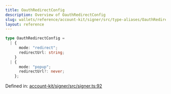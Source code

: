```yaml
---
title: OauthRedirectConfig
description: Overview of OauthRedirectConfig
slug: wallets/reference/account-kit/signer/src/type-aliases/OauthRedirectConfig
layout: reference
---
```


```ts
type OauthRedirectConfig =
  | {
      mode: "redirect";
      redirectUrl: string;
    }
  | {
      mode: "popup";
      redirectUrl?: never;
    };
```

Defined in: [account-kit/signer/src/signer.ts:92](https://github.com/alchemyplatform/aa-sdk/blob/da19afd63b0ba06a4de95b0d2d7871f64d546304/account-kit/signer/src/signer.ts#L92)
